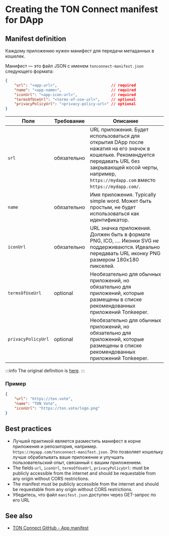 
# Creating the TON Connect manifest for DApp

## Manifest definition

Каждому приложению нужен манифест для передачи метаданных в кошелек.

Манифест — это файл JSON с именем `tonconnect-manifest.json` следующего формата:

```json
{
    "url": "<app-url>",                        // required
    "name": "<app-name>",                      // required
    "iconUrl": "<app-icon-url>",               // required
    "termsOfUseUrl": "<terms-of-use-url>",     // optional
    "privacyPolicyUrl": "<privacy-policy-url>" // optional
}
```

| Поле               | Требование  | Описание                                                                                                                                                                                                               |
| ------------------ | ----------- | ---------------------------------------------------------------------------------------------------------------------------------------------------------------------------------------------------------------------- |
| `url`              | обязательно | URL приложения.  Будет использоваться для открытия DApp после нажатия на его значок в кошельке. Рекомендуется передавать URL без закрывающей косой черты, например, `https://mydapp.com` вместо `https://mydapp.com/`. |
| `name`             | обязательно | Имя приложения. Typically simple word. Может быть простым, не будет использоваться как идентификатор.                                                                                                                  |
| `iconUrl`          | обязательно | URL значка приложения. Должен быть в формате PNG, ICO, .... Иконки SVG не поддерживаются. Идеально передавать URL иконку PNG размером 180x180 пикселей.                                                                |
| `termsOfUseUrl`    | optional    | Необязательно для обычных приложений, но обязательно для приложений, которые размещены в списке рекомендованных приложений Tonkeeper.                                                                                  |
| `privacyPolicyUrl` | optional    | Необязательно для обычных приложений, но обязательно для приложений, которые размещены в списке рекомендованных приложений Tonkeeper.                                                                                  |

:::info
The original definition is [here](https://github.com/ton-blockchain/ton-connect/blob/main/requests-responses.md#app-manifest).
:::

### Пример

```json
{
    "url": "https://ton.vote",
    "name": "TON Vote",
    "iconUrl": "https://ton.vote/logo.png"
}
```

## Best practices

* Лучшей практикой является разместить манифест в корне приложения и репозитория, например. `https://myapp.com/tonconnect-manifest.json`. Это позволяет кошельку лучше обрабатывать ваше приложение и улучшать пользовательский опыт, связанный с вашим приложением.
* The fields `url`, `iconUrl`, `termsOfUseUrl`, `privacyPolicyUrl`: must be publicly accessible from the internet and should be requestable from any origin without CORS restrictions.
* The manifest must be publicly accessible from the internet and should be requestable from any origin without CORS restrictions.
* Убедитесь, что файл `manifest.json` доступен через GET-запрос по его URL

## See also

* [TON Connect GitHub - App manifest](https://github.com/ton-blockchain/ton-connect/blob/main/requests-responses.md#app-manifest)

<Feedback />
